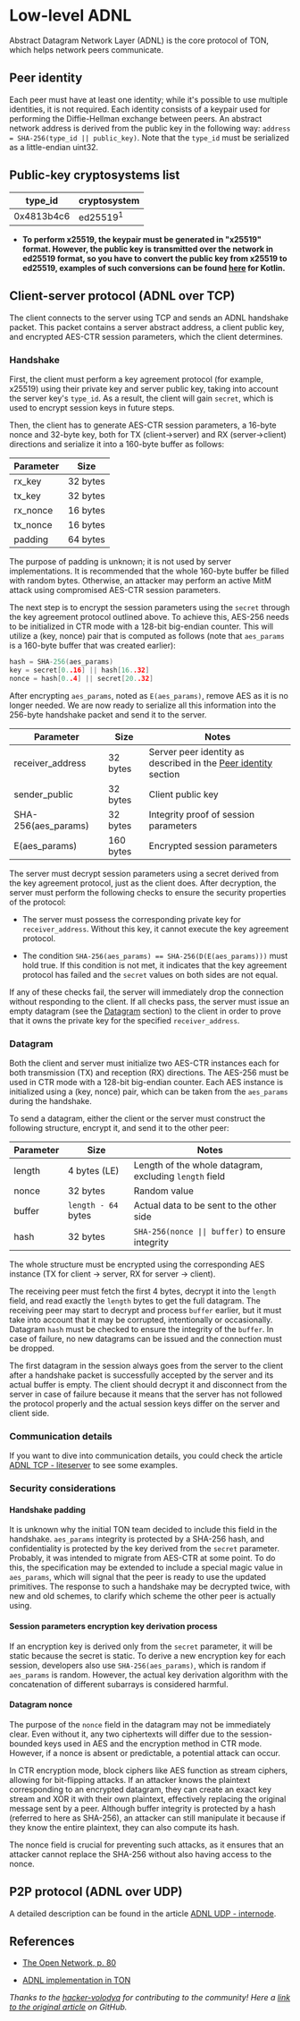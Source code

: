 
# Low-level ADNL

Abstract Datagram Network Layer (ADNL) is the core protocol of TON, which helps network peers communicate.

## Peer identity

Each peer must have at least one identity; while it's possible to use multiple identities, it is not required. Each identity consists of a keypair used for performing the Diffie-Hellman exchange between peers. An abstract network address is derived from the public key in the following way: `address = SHA-256(type_id || public_key)`. Note that the `type_id` must be serialized as a little-endian uint32.

## Public-key cryptosystems list

| type_id | cryptosystem |
|------------|---------------------|
| 0x4813b4c6 | ed25519<sup>1</sup> |

- **To perform x25519, the keypair must be generated in "x25519" format. However, the public key is transmitted over the network in ed25519 format, so you have to convert the public key from x25519 to ed25519, examples of such conversions can be found [here](https://github.com/andreypfau/curve25519-kotlin/blob/f008dbc2c0ebc3ed6ca5d3251ffb7cf48edc91e2/src/commonMain/kotlin/curve25519/MontgomeryPoint.kt#L39) for Kotlin.**

## Client-server protocol (ADNL over TCP)

The client connects to the server using TCP and sends an ADNL handshake packet. This packet contains a server abstract address, a client public key, and encrypted AES-CTR session parameters, which the client determines.

### Handshake

First, the client must perform a key agreement protocol (for example, x25519) using their private key and server public key, taking into account the server key's `type_id`. As a result, the client will gain `secret`, which is used to encrypt session keys in future steps.

Then, the client has to generate AES-CTR session parameters, a 16-byte nonce and 32-byte key, both for TX (client->server) and RX (server->client) directions and serialize it into a 160-byte buffer as follows:

| Parameter | Size |
|--------------|----------|
| rx_key | 32 bytes |
| tx_key | 32 bytes |
| rx_nonce | 16 bytes |
| tx_nonce | 16 bytes |
| padding | 64 bytes |


The purpose of padding is unknown; it is not used by server implementations. It is recommended that the whole 160-byte buffer be filled with random bytes. Otherwise, an attacker may perform an active MitM attack using compromised AES-CTR session parameters.

The next step is to encrypt the session parameters using the `secret` through the key agreement protocol outlined above. To achieve this, AES-256 needs to be initialized in CTR mode with a 128-bit big-endian counter. This will utilize a (key, nonce) pair that is computed as follows (note that `aes_params` is a 160-byte buffer that was created earlier):

```cpp
hash = SHA-256(aes_params)
key = secret[0..16] || hash[16..32]
nonce = hash[0..4] || secret[20..32]
```

After encrypting `aes_params`, noted as `E(aes_params)`, remove AES as it is no longer needed. We are now ready to serialize all this information into the 256-byte handshake packet and send it to the server.

| Parameter | Size | Notes |
|---------------------|-----------|------------------------------------------------------------|
| receiver_address | 32 bytes | Server peer identity as described in the [Peer identity](#peer-identity) section |
| sender_public | 32 bytes | Client public key |
| SHA-256(aes_params) | 32 bytes | Integrity proof of session parameters |
| E(aes_params) | 160 bytes | Encrypted session parameters |

The server must decrypt session parameters using a secret derived from the key agreement protocol, just as the client does. After decryption, the server must perform the following checks to ensure the security properties of the protocol:

- The server must possess the corresponding private key for `receiver_address`. Without this key, it cannot execute the key agreement protocol.

- The condition `SHA-256(aes_params) == SHA-256(D(E(aes_params)))` must hold true. If this condition is not met, it indicates that the key agreement protocol has failed and the `secret` values on both sides are not equal.

If any of these checks fail, the server will immediately drop the connection without responding to the client. If all checks pass, the server must issue an empty datagram (see the [Datagram](#datagram) section) to the client in order to prove that it owns the private key for the specified `receiver_address`.

### Datagram

Both the client and server must initialize two AES-CTR instances each for both transmission (TX) and reception (RX) directions. The AES-256 must be used in CTR mode with a 128-bit big-endian counter. Each AES instance is initialized using a (key, nonce) pair, which can be taken from the `aes_params` during the handshake.

To send a datagram, either the client or the server must construct the following structure, encrypt it, and send it to the other peer:

| Parameter | Size | Notes |
|-----------|----------------------|------------------------------------------------------------|
| length | 4 bytes (LE) | Length of the whole datagram, excluding `length` field |
| nonce | 32 bytes | Random value |
| buffer | `length - 64` bytes | Actual data to be sent to the other side |
| hash | 32 bytes | `SHA-256(nonce \|\| buffer)` to ensure integrity |

The whole structure must be encrypted using the corresponding AES instance (TX for client -> server, RX for server -> client).

The receiving peer must fetch the first 4 bytes, decrypt it into the `length` field, and read exactly the `length` bytes to get the full datagram. The receiving peer may start to decrypt and process `buffer` earlier, but it must take into account that it may be corrupted, intentionally or occasionally. Datagram `hash` must be checked to ensure the integrity of the `buffer`. In case of failure, no new datagrams can be issued and the connection must be dropped.

The first datagram in the session always goes from the server to the client after a handshake packet is successfully accepted by the server and its actual buffer is empty. The client should decrypt it and disconnect from the server in case of failure because it means that the server has not followed the protocol properly and the actual session keys differ on the server and client side.

### Communication details

If you want to dive into communication details, you could check the article [ADNL TCP - liteserver](/v3/documentation/network/protocols/adnl/adnl-tcp) to see some examples.

### Security considerations

#### Handshake padding

It is unknown why the initial TON team decided to include this field in the handshake. `aes_params` integrity is protected by a SHA-256 hash, and confidentiality is protected by the key derived from the `secret` parameter. Probably, it was intended to migrate from AES-CTR at some point. To do this, the specification may be extended to include a special magic value in `aes_params`, which will signal that the peer is ready to use the updated primitives. The response to such a handshake may be decrypted twice, with new and old schemes, to clarify which scheme the other peer is actually using.

#### Session parameters encryption key derivation process

If an encryption key is derived only from the `secret` parameter, it will be static because the secret is static. To derive a new encryption key for each session, developers also use `SHA-256(aes_params)`, which is random if `aes_params` is random. However, the actual key derivation algorithm with the concatenation of different subarrays is considered harmful.

#### Datagram nonce

The purpose of the `nonce` field in the datagram may not be immediately clear. Even without it, any two ciphertexts will differ due to the session-bounded keys used in AES and the encryption method in CTR mode. However, if a nonce is absent or predictable, a potential attack can occur. 

In CTR encryption mode, block ciphers like AES function as stream ciphers, allowing for bit-flipping attacks. If an attacker knows the plaintext corresponding to an encrypted datagram, they can create an exact key stream and XOR it with their own plaintext, effectively replacing the original message sent by a peer. Although buffer integrity is protected by a hash (referred to here as SHA-256), an attacker can still manipulate it because if they know the entire plaintext, they can also compute its hash. 

The nonce field is crucial for preventing such attacks, as it ensures that an attacker cannot replace the SHA-256 without also having access to the nonce.

## P2P protocol (ADNL over UDP)

A detailed description can be found in the article [ADNL UDP - internode](/v3/documentation/network/protocols/adnl/adnl-udp).

## References

- [The Open Network, p. 80](https://ton.org/whitepaper.pdf#80)

- [ADNL implementation in TON](https://github.com/ton-blockchain/ton/tree/master/adnl)

_Thanks to the [hacker-volodya](https://github.com/hacker-volodya) for contributing to the community!_
_Here a [link to the original article](https://github.com/tonstack/ton-docs/tree/main/ADNL) on GitHub._
<Feedback />
